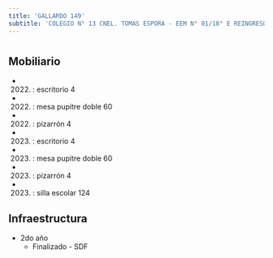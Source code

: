 ```yaml
---
title: 'GALLARDO 149'
subtitle: 'COLEGIO N° 13 CNEL. TOMAS ESPORA - EEM N° 01/18° E REINGRESO - PI LUZ DE LUNA'
---
```


#


## Mobiliario

*  (2022) : escritorio 4 

*  (2022) : mesa pupitre doble 60 

*  (2022) : pizarrón 4 

*  (2023) : escritorio 4 

*  (2023) : mesa pupitre doble 60 

*  (2023) : pizarrón 4 

*  (2023) : silla escolar 124 



## Infraestructura

* 2do año 
    + Finalizado - SDF 




